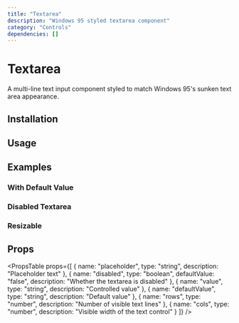 ```yaml
---
title: "Textarea"
description: "Windows 95 styled textarea component"
category: "Controls"
dependencies: []
---
```



# Textarea

A multi-line text input component styled to match Windows 95's sunken text area appearance.

## Installation

<InstallationTabs 
  componentName="textarea" 
  dependencies={[]}
/>

## Usage

<AutoPreview>
  <Win95Textarea placeholder="Enter your message..." className="w-64 h-24" />
</AutoPreview>

## Examples

### With Default Value

<AutoPreview>
  <Win95Textarea 
    defaultValue="This is some default text in the textarea."
    className="w-64 h-24"
  />
</AutoPreview>

### Disabled Textarea

<AutoPreview>
  <Win95Textarea 
    placeholder="This textarea is disabled"
    disabled
    className="w-64 h-24"
  />
</AutoPreview>

### Resizable

<AutoPreview>
  <Win95Textarea 
    placeholder="This textarea can be resized"
    className="w-64 h-24 resize"
  />
</AutoPreview>

## Props

<PropsTable props={[
  {
    name: "placeholder",
    type: "string",
    description: "Placeholder text"
  },
  {
    name: "disabled",
    type: "boolean",
    defaultValue: "false",
    description: "Whether the textarea is disabled"
  },
  {
    name: "value",
    type: "string",
    description: "Controlled value"
  },
  {
    name: "defaultValue",
    type: "string",
    description: "Default value"
  },
  {
    name: "rows",
    type: "number",
    description: "Number of visible text lines"
  },
  {
    name: "cols",
    type: "number",
    description: "Visible width of the text control"
  }
]} />